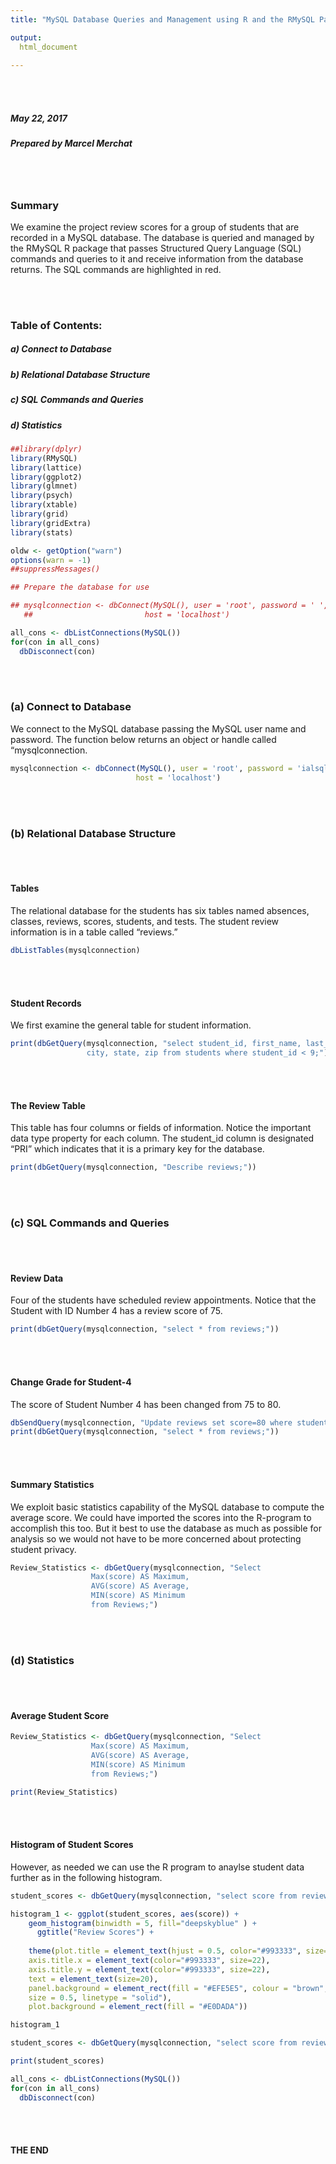 ```yaml
---
title: "MySQL Database Queries and Management using R and the RMySQL Package"

output: 
  html_document
    
---
```


<br><br>

##### May 22, 2017
##### Prepared by Marcel Merchat

<br><br>

###   Summary
We examine the project review scores for a group of students that are recorded in a MySQL database. The database is queried and managed by the RMySQL R package that passes Structured Query Language (SQL) commands and queries to it and receive information from the database returns. The SQL commands are highlighted in red.

<br><br>

### Table of Contents:

##### a) Connect to Database 
##### b) Relational Database Structure
##### c) SQL Commands and Queries
##### d) Statistics
 
```r

##library(dplyr)
library(RMySQL)
library(lattice)
library(ggplot2)
library(glmnet)
library(psych)
library(xtable)
library(grid)
library(gridExtra)
library(stats)

oldw <- getOption("warn")
options(warn = -1)
##suppressMessages()

## Prepare the database for use

## mysqlconnection <- dbConnect(MySQL(), user = 'root', password = ' ', dbname = 'studenttest',
   ##                         host = 'localhost')

all_cons <- dbListConnections(MySQL())
for(con in all_cons) 
  dbDisconnect(con)

```

<br><br>

### (a) Connect to Database

We connect to the MySQL database passing the MySQL user name and password. The function below returns an object or handle called "mysqlconnection.

```r

mysqlconnection <- dbConnect(MySQL(), user = 'root', password = 'ialsql1851', dbname = 'studenttest',
                            host = 'localhost')
```

<br><br>

### (b) Relational Database Structure

<br><br>

#### Tables
The relational database for the students has six tables named absences, classes, reviews, scores, students, and tests. The student review information is in a table called  "reviews." 

```r

dbListTables(mysqlconnection)

```

<br><br>

#### Student Records  

We first examine the general table for student information. 

```r

print(dbGetQuery(mysqlconnection, "select student_id, first_name, last_name,
                 city, state, zip from students where student_id < 9;"))

```

<br><br>

#### The Review Table
This table has four columns or fields of information. Notice the important data type property for each column. The student_id column is designated "PRI" which indicates that it is a primary key for the database.

```r
print(dbGetQuery(mysqlconnection, "Describe reviews;"))


```


<br><br>

### (c) SQL Commands and Queries

<br><br>

#### Review Data
Four of the students have scheduled review appointments.  Notice that the Student with ID Number 4 has a review score of 75.

```r

print(dbGetQuery(mysqlconnection, "select * from reviews;"))

```

<br><br>

#### Change Grade for Student-4
The score of Student Number 4 has been changed from 75 to 80.

```r

dbSendQuery(mysqlconnection, "Update reviews set score=80 where student_id = 4;")
print(dbGetQuery(mysqlconnection, "select * from reviews;"))

```

<br><br>

#### Summary Statistics

We exploit basic statistics capability of the MySQL database to compute the average score. We could have imported the scores into the R-program to accomplish this too. But it best to use the database as much as possible for analysis so we would not have to be more concerned about protecting student privacy.

```r

Review_Statistics <- dbGetQuery(mysqlconnection, "Select
                  Max(score) AS Maximum,                 
                  AVG(score) AS Average,
                  MIN(score) AS Minimum
                  from Reviews;")

```

<br><br>

### (d) Statistics

<br><br>

#### Average Student Score

```r

Review_Statistics <- dbGetQuery(mysqlconnection, "Select
                  Max(score) AS Maximum,                 
                  AVG(score) AS Average,
                  MIN(score) AS Minimum
                  from Reviews;")

print(Review_Statistics)


```



<br><br>

#### Histogram of Student Scores
However, as needed we can use the R program to anaylse student data further as in the following histogram.

```r

student_scores <- dbGetQuery(mysqlconnection, "select score from reviews;")

```

```r

histogram_1 <- ggplot(student_scores, aes(score)) +
    geom_histogram(binwidth = 5, fill="deepskyblue" ) +
      ggtitle("Review Scores") +
  
    theme(plot.title = element_text(hjust = 0.5, color="#993333", size=24, face="bold.italic"),
    axis.title.x = element_text(color="#993333", size=22),
    axis.title.y = element_text(color="#993333", size=22),
    text = element_text(size=20),
    panel.background = element_rect(fill = "#EFE5E5", colour = "brown",
    size = 0.5, linetype = "solid"),
    plot.background = element_rect(fill = "#E0DADA"))

```

```r

histogram_1

student_scores <- dbGetQuery(mysqlconnection, "select score from reviews;")

print(student_scores)

all_cons <- dbListConnections(MySQL())
for(con in all_cons) 
  dbDisconnect(con)

```


<br><br>

#### THE END